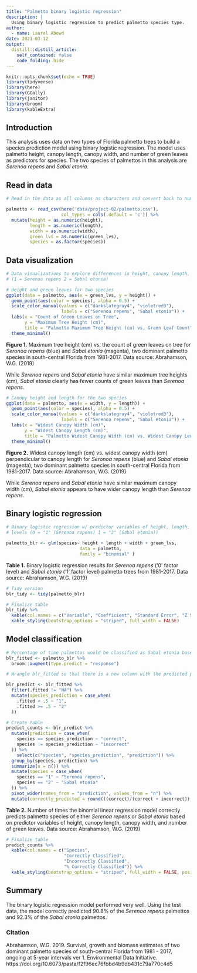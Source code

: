 ```yaml
---
title: "Palmetto binary logistic regression"
description: |
  Using binary logistic regression to predict palmetto species type.
author:
  - name: Laurel Abowd
date: 2021-03-12
output:
  distill::distill_article:
    self_contained: false
    code_folding: hide
---
```


```r
knitr::opts_chunk$set(echo = TRUE)
library(tidyverse)
library(here)
library(GGally)
library(janitor)
library(broom)
library(kableExtra)
```

## **Introduction**

This analysis uses data on two types of Florida palmetto trees to build a species prediction model using binary logistic regression. The model uses palmetto height, canopy length, canopy width, and number of green leaves as predictors for species. The two species of palmettos in this analysis are *Serenoa repens* and *Sabal etonia*.

## **Read in data**

```r
# Read in the data as all columns as characters and convert back to numeric and factor as needed

palmetto <- read_csv(here('data/project-02/palmetto.csv'),
                     col_types = cols(.default = 'c')) %>% 
  mutate(height = as.numeric(height), 
         length = as.numeric(length),
         width = as.numeric(width),
         green_lvs = as.numeric(green_lvs), 
         species = as.factor(species))
```

## **Data visualization**

```r
# Data visualizations to explore differences in height, canopy length, canopy length, canopy width, and green leaves for each of the two species. 
# (1 = Serenoa repens 2 = Sabal etonia)

# Height and green leaves for two species
ggplot(data = palmetto, aes(x = green_lvs, y = height)) +
  geom_point(aes(color = species), alpha = 0.5) +
  scale_color_manual(values = c("darkslategray4", "violetred3"), 
                     labels = c("Serenoa repens", "Sabal etonia")) +
  labs(x = "Count of Green Leaves on Tree",
       y = "Maximum Tree Height (cm)",
       title = "Palmetto Maximum Tree Height (cm) vs. Green Leaf Count") +
  theme_minimal()

```
**Figure 1.** Maximum tree height (cm) vs. the count of green leaves on tree for *Seronoa repens* (blue) and *Sabal etonia* (magenta), two dominant palmetto species in south-central Florida from 1981-2017.  Data source: Abrahamson, W.G. (2019) 

While *Serenoa repens* and *Sabal etonia* have similar maximum tree heights (cm), *Sabal etonia* clearly has fewer counts of green leaves than *Serenoa repens*.

```r
# Canopy height and length for the two species
ggplot(data = palmetto, aes(x = width, y = length)) +
  geom_point(aes(color = species), alpha = 0.5) +
  scale_color_manual(values = c("darkslategray4", "violetred3"),
                     labels = c("Serenoa repens", "Sabal etonia")) +
  labs(x = "Widest Canopy Width (cm)",
       y = "Widest Canopy Length (cm)",
       title = "Palmetto Widest Canopy Width (cm) vs. Widest Canopy Length (cm)") +
  theme_minimal()

```
**Figure 2.** Widest canopy length (cm) vs. widest canopy width (cm) perpendicular to canopy length for *Seronoa repens* (blue) and *Sabal etonia* (magenta), two dominant palmetto species in south-central Florida from 1981-2017.  Data source: Abrahamson, W.G. (2019) 

While *Serenoa repens* and *Sabal etonia* have similar maximum canopy width (cm), *Sabal etonia* appears to have wider canopy length than *Serenoa repens*.

## **Binary logistic regression**

```r
# Binary logistic regression w/ predictor variables of height, length, width, and green leaves
# levels (0 = "1" (Serenoa repens) 1 = "2" (Sabal etonia))

palmetto_blr <- glm(species~ height + length + width + green_lvs,
                            data = palmetto,
                            family = "binomial" )
```

**Table 1.** Binary logistic regression results for *Serenoa repens* ('0' factor level) and *Sabal etonia* ('1' factor level) palmetto trees from 1981-2017. Data source: Abrahamson, W.G. (2019)

```r
# Tidy version
blr_tidy <- tidy(palmetto_blr)

# Finalize table
blr_tidy %>% 
  kable(col.names = c("Variable", "Coefficient", "Standard Error", "Z Statistic", "P Value")) %>% 
  kable_styling(bootstrap_options = "striped", full_width = FALSE)
```



## **Model classification**

```r
# Percentage of time palmettos would be classified as Sabal etonia based on blr model
blr_fitted <- palmetto_blr %>% 
  broom::augment(type.predict = "response")

# Wrangle blr_fitted so that there is a new column with the predicted palmetto species using a 50% accuracy cutoff. Then create a table showing how many trees were predicted correctly for each species

blr_predict <- blr_fitted %>% 
  filter(.fitted != "NA") %>% 
  mutate(species_prediction = case_when(
    .fitted < .5 ~ "1", 
    .fitted >= .5 ~ "2"
  ))

# Create table
predict_counts <- blr_predict %>%
  mutate(prediction = case_when(
    species == species_prediction ~ "correct",
    species != species_prediction ~ "incorrect"
  )) %>% 
    select(c("species", "species_prediction", "prediction")) %>% 
  group_by(species, prediction) %>% 
  summarize(n = n()) %>% 
  mutate(species = case_when(
    species == "1" ~ "Serenoa repens",
    species == "2" ~ "Sabal etonia"
  )) %>% 
  pivot_wider(names_from = "prediction", values_from = "n") %>% 
  mutate(correctly_predicted = round(((correct)/(correct + incorrect)),digits = 3))

```

**Table 2.** Number of times the binomial linear regression model correctly predicts palmetto species of either *Serenoa repens* or *Sabal etonia* based on predictor variables of height, canopy length, canopy width, and number of green leaves. Data source: Abrahamson, W.G. (2019)

```r
# Finalize table
predict_counts %>% 
  kable(col.names = c("Species", 
                      "Correctly Classified", 
                      "Incorrectly Classified", 
                      "% Correctly Classified")) %>% 
  kable_styling(bootstrap_options = "striped", full_width = FALSE, position = "center")
```


## **Summary**

The binary logistic regression model performed very well. Using the test data, the model correctly predicted 90.8% of the *Serenoa repens* palmettos and 92.3% of the *Sabal etonia* palmettos.

### **Citation**
Abrahamson, W.G. 2019. Survival, growth and biomass estimates of two dominant palmetto species of south-central Florida from 1981 - 2017, ongoing at 5-year intervals ver 1. Environmental Data Initiative. https://doi.org/10.6073/pasta/f2f96ec76fbbd4b9db431c79a770c4d5

